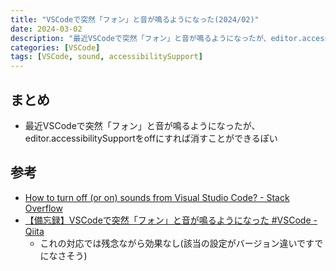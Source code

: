 ```yaml
---
title: "VSCodeで突然「フォン」と音が鳴るようになった(2024/02)"
date: 2024-03-02
description: "最近VSCodeで突然「フォン」と音が鳴るようになったが、editor.accessibilitySupportをoffにすれば消すことができるぽい"
categories: [VSCode]
tags: [VSCode, sound, accessibilitySupport]
---
```


## まとめ

* 最近VSCodeで突然「フォン」と音が鳴るようになったが、editor.accessibilitySupportをoffにすれば消すことができるぽい


## 参考
* [How to turn off (or on) sounds from Visual Studio Code? - Stack Overflow](https://stackoverflow.com/questions/54173462/how-to-turn-off-or-on-sounds-from-visual-studio-code)
* [【備忘録】VSCodeで突然「フォン」と音が鳴るようになった #VSCode - Qiita](https://qiita.com/Mten7271/items/b481b90f0f158e248430)
  * これの対応では残念ながら効果なし(該当の設定がバージョン違いですでになさそう)
